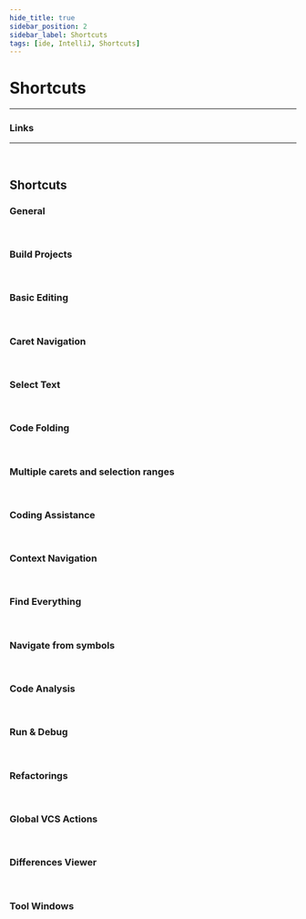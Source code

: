 ```yaml
---
hide_title: true
sidebar_position: 2
sidebar_label: Shortcuts
tags: [ide, IntelliJ, Shortcuts]
---
```


<CardHeading>

  # Shortcuts
</CardHeading>

---

<CardChapter>

### Links

  <Card 
    title="IntelliJ IDEA" 
    description="Predefined Windows keymap" 
    to="https://www.jetbrains.com/help/idea/reference-keymap-win-default.html?keymap=primary_windows" />
  <Card
    title="Visual Studio Code"
    description="Keyboard Shortcuts Reference - Windows PDF"
    to="https://go.microsoft.com/fwlink/?linkid=832145" />

---

  <Card 
    title="Key Combiner" 
    description="IntelliJ Key Combinations" 
    to="https://keycombiner.com/collections/intellij-idea/" />
</CardChapter>
<br/>

<CardHeading>

  ## Shortcuts
</CardHeading>


<CardChapter>

  ### General

  <TableIntellijGeneral />
</CardChapter>
<br/>


<CardChapter>

  ### Build Projects

  <TableIntellijBuild />
</CardChapter>
<br/>


<CardChapter>

  ### Basic Editing

  <TableIntellijBasic />
</CardChapter>
<br/>


<CardChapter>

  ### Caret Navigation

  <TableIntellijCaret />
</CardChapter>
<br/>


<CardChapter>

  ### Select Text

  <TableIntellijSelect />
</CardChapter>
<br/>


<CardChapter>

  ### Code Folding

  <TableIntellijCodeFolding />
</CardChapter>
<br/>


<CardChapter>

  ### Multiple carets and selection ranges

  <TableIntellijMultiple />
</CardChapter>
<br/>


<CardChapter>

  ### Coding Assistance

  <TableIntellijCodeAssistance />
</CardChapter>
<br/>


<CardChapter>

  ### Context Navigation

  <TableIntellijContext />
</CardChapter>
<br/>


<CardChapter>

  ### Find Everything

  <TableIntellijFindEverything />
</CardChapter>
<br/>


<CardChapter>

  ### Navigate from symbols

  <TableIntellijNavigate />
</CardChapter>
<br/>


<CardChapter>

  ### Code Analysis

  <TableIntellijCodeAnalysis />
</CardChapter>
<br/>


<CardChapter>

  ### Run & Debug

  <TableIntellijRunDebug />
</CardChapter>
<br/>


<CardChapter>

  ### Refactorings

  <TableIntellijRefactoring />
</CardChapter>
<br/>


<CardChapter>

  ### Global VCS Actions

  <TableIntellijGlobalVcs />
</CardChapter>
<br/>


<CardChapter>

  ### Differences Viewer

  <TableIntellijDifferences />
</CardChapter>
<br/>


<CardChapter>

  ### Tool Windows

  <TableIntellijToolWindows />
</CardChapter>
<br/>